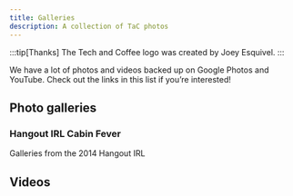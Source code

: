```yaml
---
title: Galleries
description: A collection of TaC photos
---
```



:::tip[Thanks]
The Tech and Coffee logo was created by Joey Esquivel.
:::

We have a lot of photos and videos backed up on Google Photos and YouTube. Check out the links in this list if you’re interested!

## Photo galleries

<CardGrid>
  <LinkCard
    title="Main gallery"
    href="https://photos.app.goo.gl/nL3woYk3qAeKLf7z9"
  />
  <LinkCard
    title="Event photos"
    href="https://photos.app.goo.gl/j8dweDLcukVDwaxJ7"
  />
  <LinkCard
    title="Tech and Coffee graphics"
    href="https://photos.app.goo.gl/faWXdfcrWXvyAVph9"
  />
  <LinkCard
    title="Wallpaper submissions"
    href="https://photos.app.goo.gl/Gj8YuS3dzaBhGSR47"
  />
</CardGrid>

### Hangout IRL Cabin Fever

Galleries from the 2014 Hangout IRL

<CardGrid>
  <LinkCard title="Event" href="https://photos.app.goo.gl/yRJiuF52PPzQcBG39" />
  <LinkCard title="Day 2" href="https://photos.app.goo.gl/3DyAipt55WYTPqNK9" />
  <LinkCard title="Day 3" href="https://photos.app.goo.gl/ncUGSLH4pHS99hon6" />
  <LinkCard
    title="Full event"
    href="https://photos.app.goo.gl/oKgR7thbDQWFK3DN8"
  />
</CardGrid>

## Videos

<CardGrid>
  <LinkCard
    title="Hangout IRL"
    href="https://www.youtube.com/watch?time_continue=79&v=BAOSvpFXjFQ"
  />
</CardGrid>
